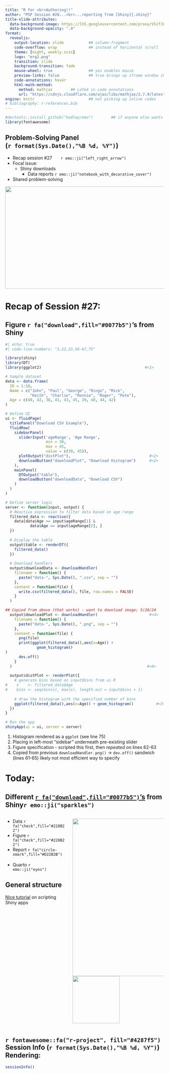```yaml
---
title: "R for <br>Authoring!!" 
author: "PSP Session #28...<br>...reporting from [Shiny]{.shiny}"
title-slide-attributes: 
  data-background-image: https://lh5.googleusercontent.com/proxy/VSifJQILSN5_loRVIjMMcP7dEc8tgDrWOR5D1RJjJR0z_aKruSY29mui1vP4vB0YzcyJxCnJ9-xnKaHJYJla0iS9IHKRKB4
  data-background-opacity: ".4"
format:
  revealjs:
    output-location: slide           ## column-fragment
    code-overflow: wrap              ## instead of horizontal scroll
    theme: [night, weekly.scss]
    logo: "erg2.png"
    transition: slide
    background-transition: fade
    mouse-wheel: true                ## yes enables mouse
    preview-links: false             ## true brings up iframe window instead of "site"
    code-annotations: hover 
    html-math-method: 
      method: mathjax        ## LaTeX in code annotations
      url: "https://cdnjs.cloudflare.com/ajax/libs/mathjax/2.7.9/latest.js?config=TeX-MML-AM_CHTML"
engine: knitr                        ## not picking up inline codes
# bibliography: r-references.bib
---
```


```r
#devtools::install_github("hadley/emo")        ## if anyone else wants to render
library(fontawesome)
```

## Problem-Solving Panel <br>(`r format(Sys.Date(),"%B %d, %Y")`)

::: {layout="[80,20]"}
::: first-column
-   Recap session #27&nbsp;&nbsp;&nbsp;&nbsp;&nbsp;&nbsp;&nbsp;`r emo::ji("left_right_arrow")`
-   Focal issue:
    - [Shiny]{.shiny} downloads
      - Data reports `r emo::ji("notebook_with_decorative_cover")`
-   Shared problem-solving
:::

::: second-column
:::
:::

![](img/title27.JPG){.absolute top="170" right="-120" width="550" height="325"}

# Recap of Session #27: 

## Figure `r fa("download",fill="#0077b5")`'s from [Shiny]{.shiny} 

```r
#| echo: true
#| code-line-numbers: "3,22,23,56-67,75"

library(shiny)
library(DT)
library(ggplot2)                                              #<1>

# Sample dataset
data <- data.frame(
  ID = 1:10,
  Name = c("John", "Paul", "George", "Ringo", "Mick", 
           "Keith", "Charlie", "Ronnie", "Roger", "Pete"),
  Age = c(40, 42, 38, 41, 43, 45, 39, 40, 44, 42)
)

# Define UI
ui <- fluidPage(
  titlePanel("Download CSV Example"),
  fluidRow(
    sidebarPanel(
      sliderInput('ageRange', 'Age Range', 
                  min = 30, 
                  max = 45, 
                  value = c(30, 45)),
      plotOutput("distPlot"),                                   #<2>
      downloadButton("downloadPlot", "Download Histogram")      #<2>
    ),
    mainPanel(
      DTOutput("table"),
      downloadButton("downloadData", "Download CSV")
    )
  )
)

# Define server logic
server <- function(input, output) {
  # Reactive expression to filter data based on age range
  filtered_data <- reactive({
    data[data$Age >= input$ageRange[1] & 
           data$Age <= input$ageRange[2], ]
  })
  
  # Display the table
  output$table <- renderDT({
    filtered_data()
  })
  
  # Download handlers
  output$downloadData <- downloadHandler(
    filename = function() {
      paste("data-", Sys.Date(), ".csv", sep = "")
    },
    content = function(file) {
      write.csv(filtered_data(), file, row.names = FALSE)
    }
  )

## Copied from above (that works) - want to download image; 5/28/24
  output$downloadPlot <- downloadHandler(                       #<4>
    filename = function() {
      paste("data-", Sys.Date(), ".png", sep = "")
    },
    content = function(file) {
      png(file)
      print(ggplot(filtered_data(),aes(x=Age)) + 
              geom_histogram()
)
      dev.off() 
    }
  )                                                            #<4>
  
  output$distPlot <- renderPlot({
    # generate bins based on input$bins from ui.R
#    x    <- filtered_data$Age
#    bins <- seq(min(x), max(x), length.out = input$bins + 1)
    
    # draw the histogram with the specified number of bins
    ggplot(filtered_data(),aes(x=Age)) + geom_histogram()          #<3>
  })
}

# Run the app
shinyApp(ui = ui, server = server)
```
1. Histogram rendered as a `ggplot` (see line 75)
2. Placing in left-most "sidebar" underneath pre-existing slider
3. Figure specification - scripted this first, then *repeated* on lines 62-63
4. Copied from previous `downloadHandler`. `png()` -> `dev.off()` sandwich (lines 61-65) likely not most efficient way to specify

# Today: 

## Different [`r fa("download",fill="#0077b5")`'s](https://mastering-shiny.org/action-transfer.html) from [Shiny]{.shiny}`r emo::ji("sparkles")`

:::: {.columns}
::: {.column width="40%"}
+ Data `r fa("check",fill="#228B22")`
+ Figure `r fa("check",fill="#228B22")`
+ Report `r fa("circle-xmark",fill="#D22B2B")`
<br>
<br>
+ Quarto `r emo::ji("eyes")`

::: {.callout-tip}
## General structure 

[Nice tutorial](https://tilburgsciencehub.com/topics/visualization/data-visualization/dashboarding/shiny-apps/) on scripting [Shiny]{.shiny2} apps
:::

:::

::: {.column width="60%"}
![](https://www.stonybrook.edu/commcms/irpe/about/_data_governance_archive/_files/ReportStandardExample.jpg){.absolute height="500" right="-150"}
![](https://cdn-icons-png.flaticon.com/512/4573/4573148.png){.absolute height="150" top="50" right="-75"}
:::
::::

## `r fontawesome::fa("r-project", fill="#4287f5")` Session Info (`r format(Sys.Date(),"%B %d, %Y")`) Rendering:

```r
sessionInfo()
```


